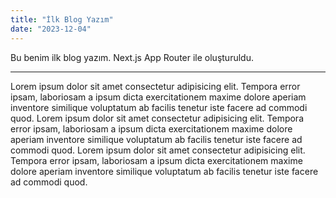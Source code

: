```yaml
---
title: "İlk Blog Yazım"
date: "2023-12-04"
---
```


Bu benim ilk blog yazım. Next.js App Router ile oluşturuldu. <hr/>
 Lorem ipsum dolor sit amet consectetur adipisicing elit. Tempora error ipsam, laboriosam a ipsum dicta exercitationem maxime dolore aperiam inventore similique voluptatum ab facilis tenetur iste facere ad commodi quod. Lorem ipsum dolor sit amet consectetur adipisicing elit. Tempora error ipsam, laboriosam a ipsum dicta exercitationem maxime dolore aperiam inventore similique voluptatum ab facilis tenetur iste facere ad commodi quod. Lorem ipsum dolor sit amet consectetur adipisicing elit. Tempora error ipsam, laboriosam a ipsum dicta exercitationem maxime dolore aperiam inventore similique voluptatum ab facilis tenetur iste facere ad commodi quod.